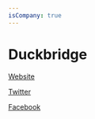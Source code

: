 ```yaml
---
isCompany: true
---
```


# Duckbridge





<Website>

[Website](http://duckbridge.nl)

[Twitter](https://twitter.com/Duckbridge)

[Facebook](https://www.facebook.com/duckbridgegames)

</Website>
